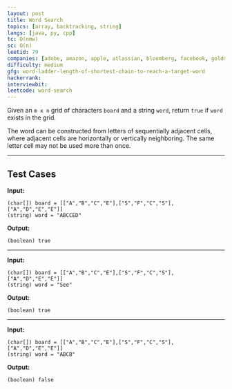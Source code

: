 ```yaml
---
layout: post
title: Word Search
topics: [array, backtracking, string]
langs: [java, py, cpp]
tc: O(nmw)
sc: O(n)
leetid: 79
companies: [adobe, amazon, apple, atlassian, bloomberg, facebook, goldman, google, microsoft, oracle, twitter]
difficulty: medium
gfg: word-ladder-length-of-shortest-chain-to-reach-a-target-word
hackerrank: 
interviewbit: 
leetcode: word-search
---
```


Given an `m x n` grid of characters `board` and a string `word`, 
return `true` if `word` exists in the grid.

The word can be constructed from letters of sequentially adjacent cells, 
where adjacent cells are horizontally or vertically neighboring. 
The same letter cell may not be used more than once.

---

## Test Cases

<MdxImage src="code/word2.jpeg" alt="Word Search" />

**Input:**
```
(char[]) board = [["A","B","C","E"],["S","F","C","S"],["A","D","E","E"]]
(string) word = "ABCCED"
```

**Output:**
```
(boolean) true
```

---

**Input:**
```
(char[]) board = [["A","B","C","E"],["S","F","C","S"],["A","D","E","E"]]
(string) word = "See"
```

**Output:**
```
(boolean) true
```

---

**Input:**
```
(char[]) board = [["A","B","C","E"],["S","F","C","S"],["A","D","E","E"]]
(string) word = "ABCB"
```

**Output:**
```
(boolean) false
```